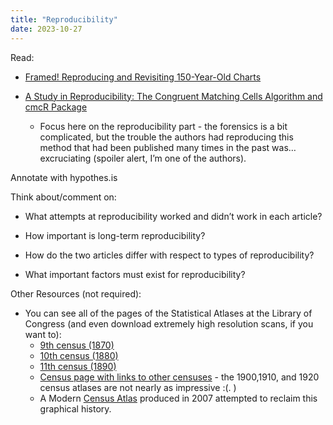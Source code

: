 ```yaml
---
title: "Reproducibility"
date: 2023-10-27
---
```


Read: 

- [Framed! Reproducing and Revisiting 150-Year-Old Charts](https://www.tandfonline.com/doi/full/10.1080/10618600.2018.1562937)

- [A Study in Reproducibility: The Congruent Matching Cells Algorithm and cmcR Package](https://journal.r-project.org/articles/RJ-2023-014/)
    - Focus here on the reproducibility part - the forensics is a bit complicated, but the trouble the authors had reproducing this method that had been published many times in the past was... excruciating (spoiler alert, I'm one of the authors).


Annotate with hypothes.is

Think about/comment on: 

- What attempts at reproducibility worked and didn't work in each article?

- How important is long-term reproducibility?

- How do the two articles differ with respect to types of reproducibility?

- What important factors must exist for reproducibility?


Other Resources (not required):

- You can see all of the pages of the Statistical Atlases at the Library of Congress (and even download extremely high resolution scans, if you want to):
    - [9th census (1870)](https://www.loc.gov/item/05019329/)
    - [10th census (1880)](https://www.loc.gov/item/a40001834/)
    - [11th census (1890)](https://www.loc.gov/item/07019233)
    - [Census page with links to other censuses](https://www.census.gov/history/www/programs/geography/statistical_atlases.html) - the 1900,1910, and 1920 census atlases are not nearly as impressive :(. )
    - A Modern [Census Atlas](https://www.census.gov/library/publications/2007/dec/censr-29.html) produced in 2007 attempted to reclaim this graphical history.
